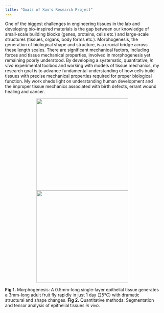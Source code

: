 ```yaml
---
title: "Goals of Xun's Research Project"
---
```



One of the biggest challenges in engineering tissues in the lab and developing bio-inspired materials is the gap between our knowledge of small-scale building blocks (genes, proteins, cells etc.) and large-scale structures (tissues, organs, body forms etc.). Morphogenesis, the generation of biological shape and structure, is a crucial bridge across these length scales. There are significant mechanical factors, including forces and tissue mechanical properties, involved in morphogenesis yet remaining poorly understood. By developing a systematic, quantitative, *in vivo* experimental toolbox and working with models of tissue mechanics, my research goal is to advance fundamental understanding of how cells build tissues with precise mechanical properties required for proper biological function. My work sheds light on understanding human development and the improper tissue mechanics associated with birth defects, errant wound healing and cancer.


<center class="half">
    <img src="images/research_pic_1.png" width="300"/>
    <img src="images/research_pic_2.png" width="300"/>
</center>


**Fig 1.** Morphogenesis: A 0.5mm-long single-layer epithelial tissue generates a 3mm-long adult fruit fly rapidly in just 1 day (25℃) with dramatic structural and shape changes.
**Fig 2.** Quantitative methods: Segmentation and tensor analysis of epithelial tissues *in vivo*.

